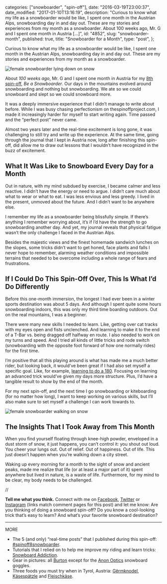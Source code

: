
  categories: ["snowboarder", "spin-off"],
  date: "2016-03-19T23:00:37",
  date_modified: "2017-01-10T13:16:19",
  description:
    "Curious to know what my life as a snowboarder would be like, I spent one month in the Austrian Alps, snowboarding day in and day out. These are my stories and experiences from my month as a snowboarder. About 100 weeks ago, Mr. G and I spent one month in Austria […]",
  id: "4852",
  slug: "snowboarder-month",
  published: true,
  title: "Snowboarder for a Month",
  type: "post",
};


Curious to know what my life as a snowboarder would be like, I spent one month in the Austrian Alps, snowboarding day in and day out. These are my stories and experiences from my month as a snowboarder.

![female snowboarder lying down on snow](/pages/tsop/posts/snowboarder-month/mirha-lying-down-snowboard_1-1.jpg)

About _100 weeks ago_, Mr. G and I spent one month in Austria for my [8th spin-off](https://www.instagram.com/explore/tags/spinoff8snowboarder/), _Be a Snowboarder_. Our days in the mountains evolved around snowboarding and nothing but snowboarding. We ate so we could snowboard and slept so we could snowboard more.

It was a deeply immersive experience that I didn’t manage to write about before. While I was busy chasing perfectionism on thespinoffproject.com, I made it increasingly harder for myself to start writing again. Time passed and the “perfect post” never came.

Almost two years later and the real-time excitement is long gone, it was challenging to still try and write up the experience. At the same time, going through the journal that I kept in Austria now, long after finishing this spin-off, did allow me to draw out lessons that I wouldn’t have recognized in the buzz of excitement.

## What It Was Like to Snowboard Every Day for a Month

Out in nature, with my mind subdued by exercise, I became calmer and less reactive. I didn’t have the energy or need to argue. I didn’t care much about what to wear or what to eat. I was less envious and less greedy. I lived in the present, unmoved about the future. And I didn’t want to be anywhere else.

I remember my life as a snowboarder being blissfully simple. If there’s anything I remember worrying about, it’s if I’d have the strength to go snowboarding another day. And yet, my journal reveals that physical fatigue wasn’t the only challenge I faced in the Austrian Alps.

Besides the majestic views and the finest homemade sandwich lunches on the slopes, some tricks didn’t want to get honed, face plants and falls I never hope to remember, alarming weather conditions and impossible terrains that needed to be overcome including a whole range of fears and frustrations.

## If I Could Do This Spin-Off Over, This Is What I’d Do Differently

Before this one-month immersion, the longest I had ever been in a winter sports destination was about 5 days. And although I spent quite some hours snowboarding indoors, this was only my third time boarding outdoors. Out on the real mountains, I was a beginner.

There were many new skills I needed to learn. Like, getting over cat tracks with my eyes open and fists unclenched. And learning to make it to the end of a T-Bar vs. being dragged off halfway en route. I also needed to work on my turns and speed. And I tried all kinds of little tricks and rode switch (snowboarding with the opposite foot forward of how one normally rides) for the first time.

I’m positive that all this playing around is what has made me a much better rider, but looking back, it would’ve been great if I had also set myself a specific goal. Like, for example, [learning to do a 180](https://www.youtube.com/watch?v=Hb-X84nrNig). Focusing on learning an advanced trick would’ve given my days more structure. Plus, I’d have a tangible result to show by the end of the month.

For my next spin-off, and the next time I go snowboarding or kiteboarding (for no matter how long), I want to keep working on various skills, but I’ll also make sure to set myself a challenge I can work towards to.

![female snowboarder walking on snow](/pages/tsop/posts/snowboarder-month/mirha-walking-snowboard_1.jpg)

## The Insights That I Took Away from This Month

When you find yourself floating through knee-high powder, enveloped in a dust storm of snow, it just happens, you can’t control it: you shout out loud. You cheer your lungs out. Out of relief. Out of happiness. Out of life. This just doesn’t happen when you’re walking down a city street.

Waking up every morning for a month to the sight of snow and ancient peaks, made me realize that life (or at least a major part of it) spent anywhere but lived in nature, is a waste of life. Furthermore, for my mind to be clear, my body needs to be challenged.

//

**Tell me what you think.** Connect with me on [Facebook](https://www.facebook.com/thespinoffproject/photos/a.1114055108626373.1073741839.443190319046192/1114055125293038/), [Twitter](https://twitter.com/mirhamasala/status/712130761860603905) or [Instagram](https://www.instagram.com/p/BDSOsujkyJf/) (links match comment pages for this post) and let me know: Are you thinking of doing a snowboard spin-off? Do you know a cool-looking trick that’s easy to learn? And what’s your favorite snowboard destination?

---

MORE

- The 5 (and only) “real-time posts” that I published during this spin-off: [#spinoff8snowboarder](https://www.instagram.com/explore/tags/spinoff8snowboarder/).
- Tutorials that I relied on to help me improve my riding and learn tricks: [Snowboard Addiction](http://snowboardaddiction.com).
- Gear in pictures: all [Burton](http://www.burton.com) except for the [Anon Optics](http://www.anonoptics.com) snowboard goggles.
- Three foods you must try when in Tyrol, Austria: [Gërmknodel](https://www.instagram.com/p/1FcxdKEyO6/), [Käsespätzle](https://www.instagram.com/p/1lDtsekyEH/) and [Fleischkäse](https://www.instagram.com/p/mqJr6NkyNS/).
